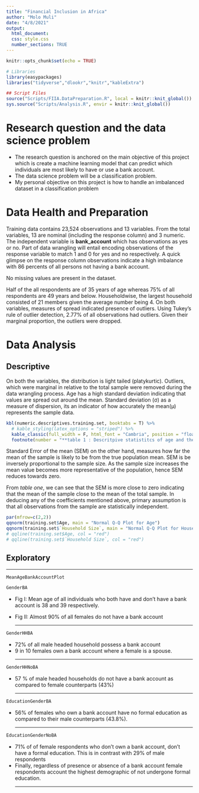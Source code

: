 ```yaml
---
title: "Financial Inclusion in Africa"
author: "Molo Muli"
date: "4/8/2021"
output: 
  html_document:
  css: style.css
  number_sections: TRUE
---
```


```r
knitr::opts_chunk$set(echo = TRUE)
```



```r
# Libraries
library(easypackages)
libraries("tidyverse","dlookr","knitr","kableExtra")

## Script Files
source("Scripts/FIIA.DataPreparation.R", local = knitr::knit_global())
sys.source("Scripts/Analysis.R", envir = knitr::knit_global())
```
# Research question and the data science problem
* The research question is anchored on the main objective of this project which is create a machine learning model that can predict which individuals are most likely to have or use a bank account. 
* The data science problem will be a classification problem.
* My personal objective on this project is how to handle an imbalanced dataset in a classification problem


# Data Health and Preparation

Training data contains 23,524 observations and 13 variables. From the total variables, 13 are nominal (including the response column) and 3 numeric. The independent variable is **bank_account** which has observations as yes or no. Part of data wrangling will entail encoding observations of the response variable to match 1 and 0 for yes and no respectively. A quick glimpse on the response column observations indicate a high imbalance with 86 percents of all persons not having a bank account.

No missing values are present in the dataset.

Half of the all respondents are of 35 years of age whereas 75% of all respondents are 49 years and below. Householdwise, the largest household consisted of 21 members given the average number being 4. On both variables, measures of spread indicated presence of outliers. Using Tukey's rule of outlier detection, 2.77% of all observations had outliers. Given their marginal proportion, the outliers were dropped.

# Data Analysis {.tabset .tabset-fade}

## Descriptive
On both the variables, the distribution is light tailed (platykurtic). Outliers, which were marginal in relative to the total sample were removed during the data wrangling process. 
Age has a high standard deviation indicating that values are spread out around the mean. Standard deviation (σ) as a measure of dispersion, its an indicator of how accurately the mean(μ) represents the sample data.

```r
kbl(numeric.descriptives.training.set, booktabs = T) %>% 
  # kable_styling(latex_options = "striped") %>%
  kable_classic(full_width = F, html_font = "Cambria", position = "float_right") %>%
  footnote(number = "**table 1 : Descritpive statistitcs of age and the household size**")
```
Standard Error of the mean (SEM) on the other hand, measures how far the mean of the sample is likely to be from the true population mean. SEM is be inversely proportional to the sample size. As the sample size increases the mean value becomes more representative of the population, hence SEM reduces towards zero.

From *table one*, we can see that the SEM is more close to zero indicating that the mean of the sample close to the mean of the total sample. 
In deducing any of the coefficients mentioned above, primary assumption is that all observations from the sample are statistically independent.  

```r
par(mfrow=c(2,2))
qqnorm(training.set$Age, main = "Normal Q-Q Plot for Age") 
qqnorm(training.set$`Household Size`, main = "Normal Q-Q Plot for Household Size") 
# qqline(training.set$Age, col = "red")
# qqline(training.set$`Household Size`, col = "red")
```

## Exploratory
<!-- Before performing EDA I had to group the data. The primary goal of this is to analyse similar variables together in line with the response variable.  -->

<!-- * **Demographic** : age, sex, household size, country, marital status, relationship with head, education level and job type. -->
<!-- * **Environmental**: Location (rural/urban) -->
<!-- * **Time**: Year  -->
<!-- * **Financial**: Do you have a bank account & cellphone access. _(assumption here is that a cellphone is used to access financial services)_  -->

<div class = "row">
<hr>

<div  class = "col-md-6">
```r
MeanAgeBankAccountPlot
```
</div>
  
<div class = "col-md-6">
```r
GenderBA
````
</div>
* Fig I: Mean age of all individuals who both have and don't have a bank account is 38 and 39 respectively.

* Fig II: Almost 90% of all females do not have a bank account
<hr>
</div>

<!--Relationship  of the individual to the Head of household-->

<!--Third chart takes the full-->
<div class = "row">
<div class = "col-md-12">
```r
GenderHHBA
````
</div>
* 72% of all male headed household possess a bank account
* 9 in 10 females own a bank account where a female is a spouse.
<hr>
</div>


<!--Fourth chart takes the full-->
<div class = "row">
<div class = "col-md-12">
```r
GenderHHNoBA
````
</div>
* 57 % of male headed households do not have a bank account as compared to female counterparts (43%)
<hr>
</div>

<!--Education levels of the individuals with respect to the   of the individual to the Head of household-->

<!--Fifth Chart-->
<div class = "row">
<div class = "col-md-12">
```r
EducationGenderBA
````
</div>
* 56% of females who own a bank account have no formal education as compared to their male counterparts (43.8%).
<hr>
</div>

<!--Sixth Chart-->
<div class = "row">
<div class = "col-md-12">
```r
EducationGenderNoBA
````
</div>
* 71% of of female respondents who don't own a bank account, don't have a formal education. This is in contrast with 29% of male respondents
* Finally, regardless of presence or absence of a bank account female respondents account the highest demographic of not undergone formal education.
<hr>
</div>





